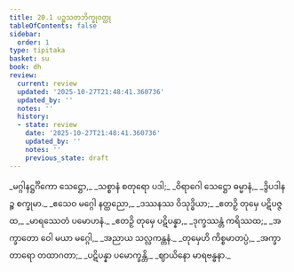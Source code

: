 ```yaml
---
title: 20.1 ပဉ္စသတဘိက္ခုဝတ္ထု
tableOfContents: false
sidebar:
  order: 1
type: tipitaka
basket: su
book: dh
review:
  current: review
  updated: '2025-10-27T21:48:41.360736'
  updated_by: ''
  notes: ''
  history:
  - state: review
    date: '2025-10-27T21:48:41.360736'
    updated_by: ''
    notes: ''
    previous_state: draft
---
```



<ReviewStatus review={frontmatter.review} showDetails={true} />

<HypothesisAnnotation frontmatter={frontmatter} />

<DynamicBreadcrumb />

<Division number="273" book="dh" e="ch" v="18" p="52">

<Paragraph number="295" type="verses" book="dh">
_မဂ္ဂါနဋ္ဌင်္ဂိကော သေဋ္ဌော,_  
_သစ္စာနံ စတုရော ပဒါ;_  
_ဝိရာဂေါ သေဋ္ဌော ဓမ္မာနံ,_  
_ဒွိပဒါနဉ္စ စက္ခုမာ._  

</Paragraph>

</Division>
<Division number="274" book="dh" e="ch" v="18" p="52">

<Paragraph number="296" type="verses" book="dh">
_ဧသေဝ မဂ္ဂေါ နတ္ထညော,_  
_ဒဿနဿ ဝိသုဒ္ဓိယာ;_  
_ဧတဉှိ တုမှေ ပဋိပဇ္ဇထ,_  
_မာရဿေတံ ပမောဟနံ._  

</Paragraph>

</Division>
<Division number="275" book="dh" e="ch" v="18" p="52">

<Paragraph number="297" type="verses" book="dh">
_ဧတဉှိ တုမှေ ပဋိပန္နာ,_  
_ဒုက္ခဿန္တံ ကရိဿထ;_  
_အက္ခာတော ဝေါ မယာ မဂ္ဂေါ,_  
_အညာယ သလ္လကန္တနံ._  

</Paragraph>

</Division>
<Division number="276" book="dh" e="ch" v="18" p="52">

<Paragraph number="298" type="verses" book="dh">
_တုမှေဟိ ကိစ္စမာတပ္ပံ,_  
_အက္ခာတာရော တထာဂတာ;_  
_ပဋိပန္နာ ပမောက္ခန္တိ,_  
_ဈာယိနော မာရဗန္ဓနာ._
</Paragraph>
</Division>